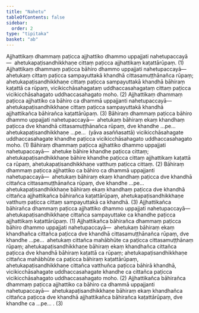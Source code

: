 ```yaml
---
title: "Nahetu"
tableOfContents: false
sidebar:
  order: 2
type: "tipitaka"
basket: "ab"
---
```



<DynamicBreadcrumb />

<Division number="323">

<Paragraph number="3112">
Ajjhattikaṃ dhammaṃ paṭicca ajjhattiko dhammo uppajjati nahetupaccayā—  ahetukapaṭisandhikkhaṇe cittaṃ paṭicca ajjhattikaṃ kaṭattārūpaṃ. (1)
</Paragraph>

<Paragraph number="3113">
Ajjhattikaṃ dhammaṃ paṭicca bāhiro dhammo uppajjati nahetupaccayā—  ahetukaṃ cittaṃ paṭicca sampayuttakā khandhā cittasamuṭṭhānañca rūpaṃ; ahetukapaṭisandhikkhaṇe cittaṃ paṭicca sampayuttakā khandhā bāhiraṃ kaṭattā ca rūpaṃ, vicikicchāsahagataṃ uddhaccasahagataṃ cittaṃ paṭicca vicikicchāsahagato uddhaccasahagato moho. (2)
</Paragraph>

<Paragraph number="3114">
Ajjhattikaṃ dhammaṃ paṭicca ajjhattiko ca bāhiro ca dhammā uppajjanti nahetupaccayā—  ahetukapaṭisandhikkhaṇe cittaṃ paṭicca sampayuttakā khandhā ajjhattikañca bāhirañca kaṭattārūpaṃ. (3)
</Paragraph>

</Division>
<Division number="324">

<Paragraph number="3115">
Bāhiraṃ dhammaṃ paṭicca bāhiro dhammo uppajjati nahetupaccayā—  ahetukaṃ bāhiraṃ ekaṃ khandhaṃ paṭicca dve khandhā cittasamuṭṭhānañca rūpaṃ, dve khandhe …pe…  ahetukapaṭisandhikkhaṇe …pe…  (yāva asaññasattā) vicikicchāsahagate uddhaccasahagate khandhe paṭicca vicikicchāsahagato uddhaccasahagato moho. (1)
</Paragraph>

<Paragraph number="3116">
Bāhiraṃ dhammaṃ paṭicca ajjhattiko dhammo uppajjati nahetupaccayā—  ahetuke bāhire khandhe paṭicca cittaṃ; ahetukapaṭisandhikkhaṇe bāhire khandhe paṭicca cittaṃ ajjhattikaṃ kaṭattā ca rūpaṃ, ahetukapaṭisandhikkhaṇe vatthuṃ paṭicca cittaṃ. (2)
</Paragraph>

<Paragraph number="3117">
Bāhiraṃ dhammaṃ paṭicca ajjhattiko ca bāhiro ca dhammā uppajjanti nahetupaccayā—  ahetukaṃ bāhiraṃ ekaṃ khandhaṃ paṭicca dve khandhā cittañca cittasamuṭṭhānañca rūpaṃ, dve khandhe …pe…  ahetukapaṭisandhikkhaṇe bāhiraṃ ekaṃ khandhaṃ paṭicca dve khandhā cittañca ajjhattikañca bāhirañca kaṭattārūpaṃ, ahetukapaṭisandhikkhaṇe vatthuṃ paṭicca cittaṃ sampayuttakā ca khandhā. (3)
</Paragraph>

</Division>
<Division number="325">

<Paragraph number="3118">
Ajjhattikañca bāhirañca dhammaṃ paṭicca ajjhattiko dhammo uppajjati nahetupaccayā—  ahetukapaṭisandhikkhaṇe cittañca sampayuttake ca khandhe paṭicca ajjhattikaṃ kaṭattārūpaṃ. (1)
</Paragraph>

<Paragraph number="3119">
Ajjhattikañca bāhirañca dhammaṃ paṭicca bāhiro dhammo uppajjati nahetupaccayā—  ahetukaṃ bāhiraṃ ekaṃ khandhañca cittañca paṭicca dve khandhā cittasamuṭṭhānañca rūpaṃ, dve khandhe …pe…  ahetukaṃ cittañca mahābhūte ca paṭicca cittasamuṭṭhānaṃ rūpaṃ; ahetukapaṭisandhikkhaṇe bāhiraṃ ekaṃ khandhañca cittañca paṭicca dve khandhā bāhiraṃ kaṭattā ca rūpaṃ; ahetukapaṭisandhikkhaṇe cittañca mahābhūte ca paṭicca bāhiraṃ kaṭattārūpaṃ, ahetukapaṭisandhikkhaṇe cittañca vatthuñca paṭicca bāhirā khandhā, vicikicchāsahagate uddhaccasahagate khandhe ca cittañca paṭicca vicikicchāsahagato uddhaccasahagato moho. (2)
</Paragraph>

<Paragraph number="3120">
Ajjhattikañca bāhirañca dhammaṃ paṭicca ajjhattiko ca bāhiro ca dhammā uppajjanti nahetupaccayā—  ahetukapaṭisandhikkhaṇe bāhiraṃ ekaṃ khandhañca cittañca paṭicca dve khandhā ajjhattikañca bāhirañca kaṭattārūpaṃ, dve khandhe ca …pe… . (3)
</Paragraph>
</Division>